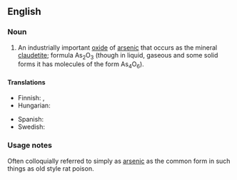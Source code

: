 ==English==
{{wikipedia}}

===Noun===
{{en-noun|-}}

# An industrially important [[oxide]] of [[arsenic]] that occurs as the mineral [[claudetite]]; formula As<sub>2</sub>O<sub>3</sub> (though in liquid, gaseous and some solid forms it has molecules of the form As<sub>4</sub>O<sub>6</sub>).

====Translations====
{{trans-top|an oxide of arsenic}}
* Finnish: {{t+|fi|arseenitrioksidi}}, {{t+|fi|arsenikki}}
* Hungarian: {{t+|hu|arzén-trioxid}}
{{trans-mid}}
* Spanish: {{t|es|trióxido de arsénico|m}}
* Swedish: {{t+|sv|arseniktrioxid|c}}
{{trans-bottom}}

===Usage notes===
Often colloquially referred to simply as [[arsenic]] as the common form in such things as old style rat poison.